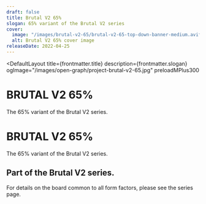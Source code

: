 ```yaml
---
draft: false
title: Brutal V2 65%
slogan: 65% variant of the Brutal V2 series
cover:
  image: "/images/brutal-v2-65/brutal-v2-65-top-down-banner-medium.avif"
  alt: Brutal V2 65% cover image
releaseDate: 2022-04-25
---
```


<DefaultLayout 
  title={frontmatter.title} 
  description={frontmatter.slogan}
  ogImage="/images/open-graph/project-brutal-v2-65.jpg"
  preloadMPlus300
>

  <div class="relative w-full">
    <SimpleImageV2 src="/images/brutal-v2-65/brutal-v2-65-top-down-banner-large.avif" class="w-full h-full object-cover" />
    <div class="absolute text-center w-full text-zinc-100 bottom-0 flex-col justify-center items-center pt-0 pb-20 h-auto hidden md:flex">
      <h1 class="text-5xl font-[550]">BRUTAL V2 65%</h1>
      <p class="pt-5 text-lg mx-6">The 65% variant of the Brutal V2 series.</p>
      <div class="w-fit pt-6">
        <SimpleButton label="Product Page" url="https://cannonkeys.com/products/brutal-v2-65-keyboard" />
      </div>
    </div>
  </div>

  <div class="bg-[#111213] md:hidden px-6 py-16 text-zinc-100 text-center flex flex-col items-center">
    <h1 class="text-3xl font-[550]">BRUTAL V2 65%</h1>
    <p class="pt-4 text-md">The 65% variant of the Brutal V2 series.</p>
    <div class="w-fit pt-6">
      <SimpleButton label="Product Page" url="https://cannonkeys.com/products/brutal-v2-65-keyboard" />
    </div>
  </div>

  <div class="py-16">
    <HorizontalStackBlock src="/images/brutal-v2-65/brutal-v2-65-render-stands-medium.avif" container rounded aspect={5} noProse imageClasses="aspect-[1.375] w-full h-full object-cover">
      <div class="flex flex-col text-center lg:text-start">
        <h2 class="font-[550] text-2xl pb-2">Part of the Brutal V2 series.</h2>
        <p>For details on the board common to all form factors, please see the series page.</p>
        <div class="w-fit pt-6">
          <SimpleButton label="Visit" url="/collections/brutal-v2" extern={false} />
        </div>
      </div>
    </HorizontalStackBlock>
  </div>

  <div class="grid grid-cols-1 lg:grid-cols-2 grid-flow-row-dense">
    <SimpleImageV2 src="/images/brutal-v2-65/brutal-v2-65-white-03-large.avif" class="aspect-[1.618] w-full h-full object-cover" />
    <SimpleImageV2 src="/images/brutal-v2-65/brutal-v2-65-white-02-medium.avif" class="aspect-[1.618] w-full h-full object-cover" />
    <SimpleImageV2 src="/images/brutal-v2-65/brutal-v2-65-kit-contents-medium.avif" class="aspect-[1.618] w-full h-full object-cover" />
    <SimpleImageV2 src="/images/brutal-v2-65/brutal-v2-65-internals-screw-medium.avif" class="aspect-[1.618] w-full h-full object-cover" />
    <SimpleImageV2 src="/images/brutal-v2-65/brutal-v2-65-desk-01-medium.avif" class="w-full h-full object-cover lg:col-span-2" />
    <SimpleImageV2 src="/images/brutal-v2-65/brutal-v2-65-dark-wall-medium.avif" class="aspect-[1.618] w-full h-full object-cover" />
    <SimpleImageV2 src="/images/brutal-v2-65/brutal-v2-65-lilac-plate-medium.avif" class="aspect-[1.618] w-full h-full object-cover" />
  </div>
  
  <div class="container mx-auto">
    <ClassicResourcesTable project='brutal-v2-65' />
  </div>

</DefaultLayout>